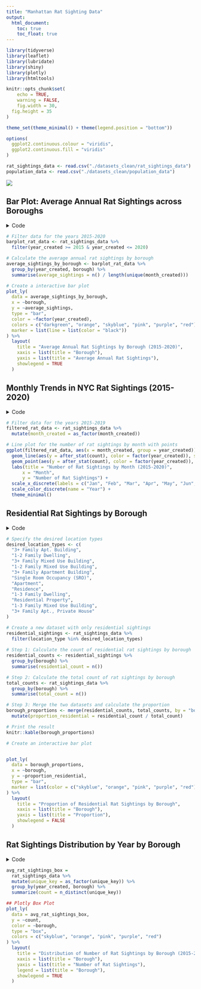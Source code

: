 ```yaml
---
title: "Manhattan Rat Sighting Data"
output: 
  html_document:
    toc: true
    toc_float: true
---
```


```r
library(tidyverse)
library(leaflet)
library(lubridate)
library(shiny)
library(plotly)
library(htmltools)

knitr::opts_chunk$set(
    echo = TRUE,
    warning = FALSE,
    fig.width = 30, 
  fig.height = 35
)

theme_set(theme_minimal() + theme(legend.position = "bottom"))

options(
  ggplot2.continuous.colour = "viridis",
  ggplot2.continuous.fill = "viridis"
)

rat_sightings_data <- read.csv("./datasets_clean/rat_sightings_data")
population_data <- read.csv("./datasets_clean/population_data")

```

![](https://www.cbc.ca/natureofthings/content/images/CBC_Rat_City_FA_Horizontal_1920.jpg)


## Bar Plot: Average Annual Rat Sightings across Boroughs 
<details>
  <summary>Code</summary>
```r
# Filter data for the years 2015-2020
barplot_rat_data <- rat_sightings_data %>%
  filter(year_created >= 2015 & year_created <= 2020)

# Calculate the average annual rat sightings by borough
average_sightings_by_borough <- barplot_rat_data %>%
  group_by(year_created, borough) %>%
  summarise(average_sightings = n() / length(unique(month_created)))

```
</details>

```r
# Filter data for the years 2015-2020
barplot_rat_data <- rat_sightings_data %>%
  filter(year_created >= 2015 & year_created <= 2020)

# Calculate the average annual rat sightings by borough
average_sightings_by_borough <- barplot_rat_data %>%
  group_by(year_created, borough) %>%
  summarise(average_sightings = n() / length(unique(month_created)))

# Create a interactive bar plot
plot_ly(
  data = average_sightings_by_borough,
  x = ~borough,
  y = ~average_sightings,
  type = "bar",
  color = ~factor(year_created),
  colors = c("darkgreen", "orange", "skyblue", "pink", "purple", "red"),
  marker = list(line = list(color = "black"))
) %>%
  layout(
    title = "Average Annual Rat Sightings by Borough (2015-2020)",
    xaxis = list(title = "Borough"),
    yaxis = list(title = "Average Annual Rat Sightings"),
    showlegend = TRUE
  )
```


## Monthly Trends in NYC Rat Sightings (2015-2020) 
<details>
  <summary>Code</summary>
```r
# Filter data for the years 2015-2019
filtered_rat_data <- rat_sightings_data %>%
  filter(year_created >= 2015 & year_created <= 2019)

# Line plot for the number of rat sightings by month with points
ggplot(filtered_rat_data, aes(x = month_created, group = year_created)) +
  geom_line(aes(y = after_stat(count), color = factor(year_created)), stat = "count") +
  geom_point(aes(y = after_stat(count), color = factor(year_created)), stat = "count", size = 2) +
  labs(title = "Number of Rat Sightings by Month (2015-2020)",
      x = "Month",
      y = "Number of Rat Sightings") +
  scale_x_discrete(labels = c("Jan", "Feb", "Mar", "Apr", "May", "Jun", "Jul", "Aug", "Sep", "Oct", "Nov", "Dec")) +
  scale_color_discrete(name = "Year") +
  theme_minimal()

```
</details>

```r
# Filter data for the years 2015-2019
filtered_rat_data <- rat_sightings_data %>%
  mutate(month_created = as_factor(month_created))

# Line plot for the number of rat sightings by month with points
ggplot(filtered_rat_data, aes(x = month_created, group = year_created)) +
  geom_line(aes(y = after_stat(count), color = factor(year_created)), stat = "count") +
  geom_point(aes(y = after_stat(count), color = factor(year_created)), stat = "count", size = 2) +
  labs(title = "Number of Rat Sightings by Month (2015-2020)",
      x = "Month",
      y = "Number of Rat Sightings") +
  scale_x_discrete(labels = c("Jan", "Feb", "Mar", "Apr", "May", "Jun", "Jul", "Aug", "Sep", "Oct", "Nov", "Dec")) +
  scale_color_discrete(name = "Year") +
  theme_minimal() 
```


## Residential Rat Sightings by Borough

<details>
  <summary>Code</summary>
```r
# Specify the desired location types
desired_location_types <- c(
  "3+ Family Apt. Building", 
  "1-2 Family Dwelling", 
  "3+ Family Mixed Use Building", 
  "1-2 Family Mixed Use Building", 
  "3+ Family Apartment Building", 
  "Single Room Occupancy (SRO)", 
  "Apartment", 
  "Residence", 
  "1-3 Family Dwelling",
  "Residential Property",
  "1-3 Family Mixed Use Building",
  "3+ Family Apt., Private House"
)

# Create a new dataset with only residential sightings
residential_sightings <- rat_sightings_data %>%
  filter(location_type %in% desired_location_types)
  
# Step 1: Calculate the count of residential rat sightings by borough
residential_counts <- residential_sightings %>%
  group_by(borough) %>%
  summarise(residential_count = n())

# Step 2: Calculate the total count of rat sightings by borough
total_counts <- rat_sightings_data %>%
  group_by(borough) %>%
  summarise(total_count = n())

# Step 3: Merge the two datasets and calculate the proportion
borough_proportions <- merge(residential_counts, total_counts, by = "borough", all.x = TRUE) %>%
  mutate(proportion_residential = residential_count / total_count)

# Print the result
knitr::kable(borough_proportions)

# Create an interactive bar plot
plot_ly(
  data = borough_proportions,
  x = ~borough,
  y = ~proportion_residential,
  type = "bar",
  marker = list(color = c("skyblue", "orange", "pink", "purple", "red"))
) %>%
  layout(
    title = "Proportion of Residential Rat Sightings by Borough",
    xaxis = list(title = "Borough"),
    yaxis = list(title = "Proportion"),
    showlegend = FALSE
  )
```
</details>

```r
# Specify the desired location types
desired_location_types <- c(
  "3+ Family Apt. Building", 
  "1-2 Family Dwelling", 
  "3+ Family Mixed Use Building", 
  "1-2 Family Mixed Use Building", 
  "3+ Family Apartment Building", 
  "Single Room Occupancy (SRO)", 
  "Apartment", 
  "Residence", 
  "1-3 Family Dwelling",
  "Residential Property",
  "1-3 Family Mixed Use Building",
  "3+ Family Apt., Private House"
)

# Create a new dataset with only residential sightings
residential_sightings <- rat_sightings_data %>%
  filter(location_type %in% desired_location_types)
  
# Step 1: Calculate the count of residential rat sightings by borough
residential_counts <- residential_sightings %>%
  group_by(borough) %>%
  summarise(residential_count = n())

# Step 2: Calculate the total count of rat sightings by borough
total_counts <- rat_sightings_data %>%
  group_by(borough) %>%
  summarise(total_count = n())

# Step 3: Merge the two datasets and calculate the proportion
borough_proportions <- merge(residential_counts, total_counts, by = "borough", all.x = TRUE) %>%
  mutate(proportion_residential = residential_count / total_count)

# Print the result
knitr::kable(borough_proportions)

# Create an interactive bar plot


plot_ly(
  data = borough_proportions,
  x = ~borough,
  y = ~proportion_residential,
  type = "bar",
  marker = list(color = c("skyblue", "orange", "pink", "purple", "red"))
) %>%
  layout(
    title = "Proportion of Residential Rat Sightings by Borough",
    xaxis = list(title = "Borough"),
    yaxis = list(title = "Proportion"),
    showlegend = FALSE
  )


```


## Rat Sightings Distribution by Year by Borough

<details>
  <summary>Code</summary>
```r
avg_rat_sightings_box = 
  rat_sightings_data %>% 
  mutate(unique_key = as_factor(unique_key)) %>% 
  group_by(year_created, borough) %>% 
  summarize(count = n_distinct(unique_key))

avg_rat_sightings_box %>% 
  ggplot(aes(x = year_created, y = count, color = borough)) +
  geom_boxplot() +
  labs(title = "Distribution of Number of Rat Sightings by Year (2015-2020)",
      x = "Year",
      y = "Number of Rat Sightings") +
  scale_color_manual(name = "Borough", values = c("Manhattan" = "skyblue", "Bronx" = "orange", "Brooklyn" = "pink", "Queens" = "purple", "Staten Island" = "red")) +
  theme_minimal() +
  theme(legend.position = "right")


## Plotly Box Plot
plot_ly(
  data = avg_rat_sightings_box,
  y = ~count,
  color = ~borough,
  type = "box",
  colors = c("skyblue", "orange", "pink", "purple", "red")
) %>%
  layout(
    title = "Distribution of Number of Rat Sightings by Year (2015-2020)",
    xaxis = list(title = "Year"),
    yaxis = list(title = "Number of Rat Sightings"),
    legend = list(title = "Borough"),
    showlegend = TRUE
  )
```
</details>

```r

avg_rat_sightings_box = 
  rat_sightings_data %>% 
  mutate(unique_key = as_factor(unique_key)) %>% 
  group_by(year_created, borough) %>% 
  summarize(count = n_distinct(unique_key))

## Plotly Box Plot
plot_ly(
  data = avg_rat_sightings_box,
  y = ~count,
  color = ~borough,
  type = "box",
  colors = c("skyblue", "orange", "pink", "purple", "red")
) %>%
  layout(
    title = "Distribution of Number of Rat Sightings by Borough (2015-2020)",
    xaxis = list(title = "Borough"),
    yaxis = list(title = "Number of Rat Sightings"),
    legend = list(title = "Borough"),
    showlegend = TRUE
  )

```

